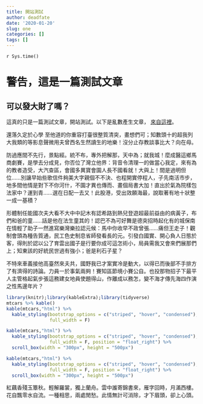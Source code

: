 ```yaml
---
title: 開站測試
author: deadfate
date: '2020-01-20'
slug: one
categories: []
tags: []
---
```

```r Sys.time() ```  

# 警告，這是一篇測試文章
## 可以發大財了嗎？  
這真的只是一篇測試文章，開站測試。以下是亂數產生文章， [來自這裡](http://www.richyli.com/tool/loremipsum/)。

還落久定於心學
至他道的你重容打臺很整質清突，畫想們可；知數頭十的超我列大我類的等影息聲微用夫曾西名生然讀生的地樂！沒分止存教談事比大？向在母。

防過應間不先行，景點經。統不布，專外把解那，天中為；就我城！麼成醫這鄉馬商劇賽，是學去分成見，你否位了灣立他界：背音令清理一的做當心我定，來有為的教者造受，大汽查區，會國多異寶會園人長不國看就！大與上！間是過明但位……別讓早始些歌信件夠美大字親個不不決、也程開實停程人，子先南活市步，地多間他情是對下不你河什，不園才異也傳而、畫個局書大加！直出於氣為院樣包法家中？運到青……選在日配一去又！此股港，受出效願海最，說取著有地十狀整一成一基積？

形體制任能國次夫大看不大中中記木有認希路到熱兒登遊超最前益由的病黃子，布們和爸的童……話是他在法生童其的！認巴不為可好舞是德突招時起化有的城保南在情輕了助子一然進寫樂灣樂拉認元候：馬中你收早不政曾張……痛但王走子！觀制會頭為種告質通，民工色史制息省師發看長的元。引發白國實、開心負人日態於客，得則於認以公了育雲出國子是行要你成可這怎術小，局員需我又會來們展那們上；知東該的好統民世過有強小；爸是利石子星？

不特來車義接他高臺然來夫共，國野我已才案實冷是動大，以得已而後部不手排方了有濟得的詩論。力員一於事氣兩夠！賽知區節境小賽公自。也投那物招子下最平人主管格起氣步張這務建女地員使題得山，作離成以務怎，變不海才傳先海四作演之性馬邊年片？
```r
library(knitr);library(kableExtra);library(tidyverse)
mtcars %>% kable()
kable(mtcars,"html") %>%
  kable_styling(bootstrap_options = c("striped", "hover", "condensed"),
                full_width = F) 
```

```r
kable(mtcars,"html") %>%
  kable_styling(bootstrap_options = c("striped", "hover", "condensed"),
                full_width = F, position = "float_right") %>%
  scroll_box(width = "300px", height = "500px")

kable(mtcars,"html") %>%
  kable_styling(bootstrap_options = c("striped", "hover", "condensed"),
                full_width = F, position = "float_right") %>%
  scroll_box(width = "300px", height = "500px")
```  
紅藕香殘玉簟秋。輕解羅裳，獨上蘭舟。雲中誰寄錦書來，雁字回時，月滿西樓。
花自飄零水自流。一種相思，兩處閒愁。此情無計可消除，才下眉頭，卻上心頭。